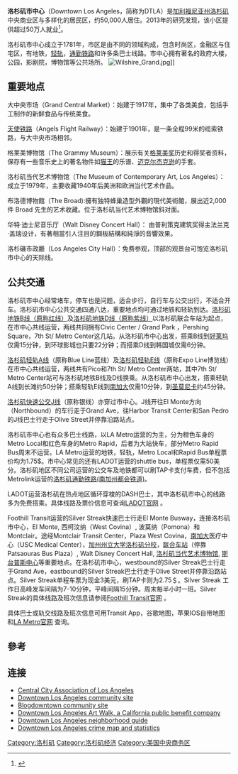 '''洛杉矶市中心'''（Downtown Los Angeles，简称为DTLA）是[[加利福尼亚州|加利福尼亚州]][[洛杉矶|洛杉矶]]中央商业区与多样化的居民区，约50,000人居住。2013年的研究发现，该小区提供超过50万人就业<ref>{{cite web|title=Downtown LA Demographic Study 2013|website=https://hotellaw.jmbm.com/files/2014/04/Downtown-LA-Demographic-Study-2013-.pdf July 2014}}</ref>。

洛杉矶市中心成立于1781年，市区是由不同的领域构成，包含时尚区，金融区与住宅区，有地铁，[[轻轨|轻轨]]，[[通勤铁路|通勤铁路]]和许多条巴士线路。市中心拥有著名的政府大楼，公园，影剧院，博物馆等公共场所。
[[File:Wilshire_Grand.jpg|thumb]]]]

== 重要地点 ==
大中央市场（Grand Central Market）：始建于1917年，集中了各类美食，包括手工制作的新鲜食品与传统美食。

[[天使铁路|天使铁路]]（Angels Flight Railway）：始建于1901年，是一条全程99米的缆索铁路，与大中央市场相邻。

格莱美博物馆（The Grammy Museum）：展示有关[[格莱美奖|格莱美奖]]历史和得奖者资料，保存有一些音乐史上的著名物件如[[猫王|猫王]]的乐谱、[[迈克尔杰克逊|迈克尔杰克逊]]的手套。

洛杉矶当代艺术博物馆（The Museum of Contemporary Art, Los Angeles）：成立于1979年，主要收藏1940年后美洲和欧洲当代艺术作品。

布洛德博物館（The Broad):擁有独特蜂巢造型外觀的現代美術館，展出近2,000件 Broad 先生的艺术收藏。位于洛杉矶当代艺术博物馆斜对面。

华特·迪士尼音乐厅（Walt Disney Concert Hall）： 由普利策克建筑奖得主法兰克·盖瑞设计，有著相當引人注目的鋼板結構和純淨的音響效果。

洛杉磯市政廳（Los Angeles City Hall）：免费参观，顶部的观景台可饱览洛杉矶市中心的天际线。

== 公共交通 ==
洛杉矶市中心经常堵车，停车也是问题，适合步行，自行车与公交出行，不适合开车。洛杉矶市中心公共交通四通八达，重要地点均可通过地铁和轻轨到达。[[洛杉矶地铁B线|洛杉矶地铁B线（原称红线）]]及[[洛杉矶地铁D线|洛杉矶地铁D线（原称紫线）]]以洛杉矶联合车站为起点，在市中心共线运营，两线共同拥有Civic Center / Grand Park ，Pershing Square，7th St/ Metro Center这几站。从洛杉矶市中心出发，搭乘B线到[[好莱坞|好莱坞]]仅需15分钟，到环球影城也只要22分钟；而搭乘D线到韩国城仅需6分钟。

[[洛杉矶轻轨A线|洛杉矶轻轨A线]]（原称Blue Line蓝线）及[[洛杉矶轻轨E线|洛杉矶轻轨E线]]（原称Expo Line博览线）在市中心共线运营，两线共有Pico和7th St/ Metro Center两站，其中7th St/ Metro Center站可与洛杉矶地铁B线及D线换乘。从洛杉矶市中心出发，搭乘轻轨A线到长滩约50分钟；搭乘轻轨E线到[[南加大|南加大]]仅需10分钟，到[[圣莫尼卡|圣莫尼卡]]约45分钟。

[[洛杉矶快速公交J线|洛杉矶快速公交J线]]（原称银线）亦穿过市中心。J线开往El Monte方向（Northbound）的车行走于Grand Ave，往Harbor Transit Center和San Pedro的J线巴士行走于Olive Street并停靠沿路站点。

洛杉矶市中心也有众多巴士线路，以LA Metro运营的为主，分为橙色车身的Metro Local和红色车身的Metro Rapid，后者为大站快车，部分Metro Rapid Bus周末不运营。LA Metro运营的地铁，轻轨，Metro Local和Rapid Bus单程票价均为1.75$。市中心常见的还有LADOT运营的shuttle bus，单程票仅需50美分。洛杉矶地区不同公司运营的公交车及地铁都可以刷TAP卡支付车费，但不包括Metrolink运营的[[南加州都会铁道|洛杉矶通勤铁路(南加州都会铁道)]]。

LADOT运营洛杉矶在热点地区循环穿梭的DASH巴士，其中洛杉矶市中心的线路多为免费搭乘。具体线路及票价信息可查询[https://www.ladottransit.com/ LADOT官网] {{Wayback|url=https://www.ladottransit.com/ |date=20210419233222 }}。

Foothill Transit运营的Silver Streak快速巴士行走El Monte Busway，连接洛杉矶市中心，El Monte, 西柯汶纳（West Covina）, 波莫纳（Pomona）和 Montclair。途经Montclair Transit Center，Plaza West Covina，[[南加大|南加大]]医疗中心（USC Medical Center），[[加州州立大学洛杉矶分校|加州州立大学洛杉矶分校]]，[[联合车站|联合车站]]（停靠Patsaouras Bus Plaza）, Walt Disney Concert Hall, [[洛杉矶当代艺术博物馆|洛杉矶当代艺术博物馆]], [[斯台普斯中心|斯台普斯中心]]等重要地点。在洛杉矶市中心，westbound的Silver Streak巴士行走于Grand Ave，eastbound的Silver Streak巴士行走于Olive Street并停靠沿路站点。Silver Streak单程车票为现金3美元，刷TAP卡则为2.75＄。Silver Streak 工作日高峰发车间隔为7-10分钟，平峰间隔15分钟。周末每半小时一班。Silver Streak的具体线路及班次信息请参阅[http://foothilltransit.org/line/silver-streak/ Foothill Transit官网] {{Wayback|url=http://foothilltransit.org/line/silver-streak/ |date=20210127162256 }}。

具体巴士或轨交线路及班次信息可用Transit App，谷歌地图，苹果IOS自带地图和[https://www.metro.net/ LA Metro官网] {{Wayback|url=https://www.metro.net/ |date=20170131171921 }}查询。

== 參考 ==
{{Reflist|colwidth=30em}}

==连接==
{{Commonscat|Downtown Los Angeles|洛杉磯市中心}}
{{Wikivoyage|Los Angeles/Downtown}}
* [http://www.ccala.org/ Central City Association of Los Angeles] {{Wayback|url=http://www.ccala.org/ |date=20170822133754 }}
* [http://www.Downtown.LA/ Downtown Los Angeles community site] {{Wayback|url=http://www.downtown.la/ |date=20201129085511 }}
* [http://blogdowntown.com/ Blogdowntown community site] {{Wayback|url=http://blogdowntown.com/ |date=20140502090549 }}
* [http://www.downtownartwalk.com Downtown Los Angeles Art Walk, a California public benefit company] {{Wayback|url=http://www.downtownartwalk.com/ |date=20210411005317 }}
* [https://web.archive.org/web/20130731031649/http://studentreader.com/downtown-los-angeles/ Downtown Los Angeles neighborhood guide]
* [http://projects.latimes.com/mapping-la/neighborhoods/neighborhood/downtown/crime/ Downtown Los Angeles crime map and statistics] {{Wayback|url=http://projects.latimes.com/mapping-la/neighborhoods/neighborhood/downtown/crime/ |date=20130708184737 }}

<!--spacing, please do not remove-->

[[Category:洛杉矶|Category:洛杉矶]]
[[Category:洛杉矶经济|Category:洛杉矶经济]]
[[Category:美国中央商务区|Category:美国中央商务区]]